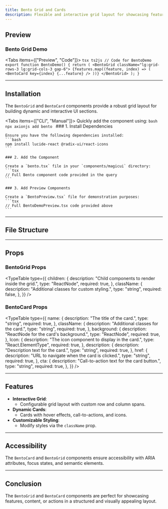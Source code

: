 ```yaml
---
title: Bento Grid and Cards
description: Flexible and interactive grid layout for showcasing features, actions, or content dynamically.
---
```



## Preview

### Bento Grid Demo

<Tabs items={["Preview", "Code"]}>
  <Tab value="Preview" className="m-auto h-auto pb-8 content-center">
    <BentoDemo />
  </Tab>
  <Tab value="Code" className="w-auto h-auto">
    ```tsx ts2js
    // Code for BentoDemo
    export function BentoDemo() {
      return (
        <BentoGrid className="lg:grid-rows-3 lg:grid-cols-3 gap-6">
          {features.map((feature, index) => (
            <BentoCard key={index} {...feature} />
          ))}
        </BentoGrid>
      );
    }
    ```
  </Tab>
</Tabs>

---

## Installation

The `BentoGrid` and `BentoCard` components provide a robust grid layout for building dynamic and interactive UI sections.

<Tabs items={["CLI", "Manual"]}>
  <Tab value="CLI">
    Quickly add the component using:
    ```bash
    npx axionjs add bento
    ```
  </Tab>
  <Tab value="Manual">
    ### 1. Install Dependencies

    Ensure you have the following dependencies installed:
    ```bash
    npm install lucide-react @radix-ui/react-icons
    ```

    ### 2. Add the Component

    Create a `bento.tsx` file in your `components/magicui` directory:
    ```tsx
    // Full Bento component code provided in the query
    ```

    ### 3. Add Preview Components

    Create a `BentoPreview.tsx` file for demonstration purposes:
    ```tsx
    // Full BentoDemoPreview.tsx code provided above
    ```
  </Tab>
</Tabs>

---

## File Structure

<Files>
  <Folder name="app" defaultOpen>
    <Folder name="components">
      <Folder name="magicui">
        <File name="bento-grid.tsx" />
      </Folder>
    </Folder>
  </Folder>
</Files>

---

## Props

### BentoGrid Props

<TypeTable
  type={{
    children: {
      description: "Child components to render inside the grid.",
      type: "ReactNode",
      required: true,
    },
    className: {
      description: "Additional classes for custom styling.",
      type: "string",
      required: false,
    },
  }}
/>

### BentoCard Props

<TypeTable
  type={{
    name: {
      description: "The title of the card.",
      type: "string",
      required: true,
    },
    className: {
      description: "Additional classes for the card.",
      type: "string",
      required: true,
    },
    background: {
      description: "ReactNode for the card's background.",
      type: "ReactNode",
      required: true,
    },
    Icon: {
      description: "The icon component to display in the card.",
      type: "React.ElementType",
      required: true,
    },
    description: {
      description: "Description text for the card.",
      type: "string",
      required: true,
    },
    href: {
      description: "URL to navigate when the card is clicked.",
      type: "string",
      required: true,
    },
    cta: {
      description: "Call-to-action text for the card button.",
      type: "string",
      required: true,
    },
  }}
/>

---

## Features

- **Interactive Grid**:
  - Configurable grid layout with custom row and column spans.
- **Dynamic Cards**:
  - Cards with hover effects, call-to-actions, and icons.
- **Customizable Styling**:
  - Modify styles via the `className` prop.

---

## Accessibility

The `BentoCard` and `BentoGrid` components ensure accessibility with ARIA attributes, focus states, and semantic elements.

---

## Conclusion

The `BentoGrid` and `BentoCard` components are perfect for showcasing features, content, or actions in a structured and visually appealing layout.
